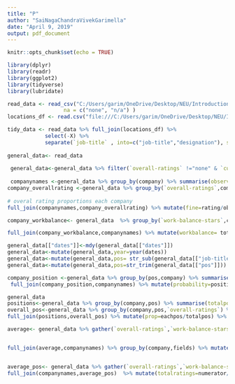 ---
title: "P"
author: "SaiNagaChandraVivekGarimella"
date: "April 9, 2019"
output: pdf_document
---

```{r setup, include=FALSE}
knitr::opts_chunk$set(echo = TRUE)
```

```{r}
library(dplyr)
library(readr)
library(ggplot2)
library(tidyverse)
library(lubridate)

read_data <- read_csv("C:/Users/garim/OneDrive/Desktop/NEU/Introduction to Data Management and Processing/Project/employee_reviews.csv/employee_reviews.csv" , guess_max = 1000 ,
                  na = c("none", "n/a") )
locations_df <- read.csv("file:///C:/Users/garim/OneDrive/Desktop/NEU/Introduction to Data Management and Processing/Project/locations_df.csv") %>% as.tibble()

tidy_data <- read_data %>% full_join(locations_df) %>%
            select(-X) %>%
            separate(`job-title` , into=c("job-title","designation"), sep = "-")
                  
general_data<- read_data
 
 general_data<-general_data %>% filter(`overall-ratings` !="none" & `culture-values-stars`!="none" & `work-balance-stars`!="none" &`carrer-opportunities-stars` !="none" &`comp-benefit-stars`!="none" & `senior-mangemnet-stars`!="none")
 
 companynames <-general_data %>% group_by(company) %>% summarise(observations = n())
company_overallrating <-general_data %>% group_by(`overall-ratings`,company) %>% summarise(rating = n())
 
# overal rating proportions each company
full_join(companynames,company_overallrating) %>% mutate(fine=rating/observations) %>% ggplot()+geom_bar(mapping = aes(x=company,y=fine,fill=as.factor( `overall-ratings`)),stat = "identity",position = "dodge")+labs(title="Proportion of overall rating vs Company", x="Company", y="Proportion of overall rating",fill="overall-ratings")

company_workbalance<- general_data  %>% group_by(`work-balance-stars`,company) %>% summarise(total=n())

full_join(company_workbalance,companynames) %>% mutate(workbalance= total/observations ) %>% ggplot()+geom_bar(mapping = aes(x=company,y=workbalance,fill=as.factor(`work-balance-stars`)),stat = "identity",position = "dodge")+labs(title="Proportion of Work-Balance-Stars vs Company", x="Company", y="Proportion of Work-Balance-Stars",fill="work-balance-stars")

general_data[["dates"]]<-mdy(general_data[["dates"]])
general_data<-mutate(general_data,year=year(dates))
general_data<-mutate(general_data,pos= str_sub(general_data[["job-title"]],1,16))
general_data<-mutate(general_data,pos=str_trim(general_data[["pos"]]))

company_position <-general_data %>% group_by(pos,company) %>% summarise(position=n())
 full_join(company_position,companynames) %>% mutate(probability=position/observations) %>% ggplot()+geom_bar(mapping = aes(x=company,y=probability,fill=pos),stat = "identity",position = "dodge")+labs(title="Employee Status", x="Company", y="Proportion")

general_data
positions<-general_data %>% group_by(company,pos) %>% summarise(totalpos=n())
overall_pos<-general_data %>% group_by(company,pos,`overall-ratings`) %>% summarise(eachpos=n())
full_join(positions,overall_pos) %>% mutate(prop=eachpos/totalpos) %>% ggplot()+geom_bar(mapping = aes(x=pos,y=prop,fill=as.factor(`overall-ratings`),position = "dodge"),stat = "identity",position = "dodge")+labs(title="Proportion of overall rating vs Employee Status", x="Employee Status", y="Proportion of overall rating",fill="overall-ratings")+facet_wrap(~company)+coord_flip()

average<- general_data %>% gather(`overall-ratings`,`work-balance-stars`,`culture-values-stars`,`carrer-opportunities-stars`,`comp-benefit-stars`,`senior-mangemnet-stars`,key="fields",value = "ratings") %>% group_by(company,fields,ratings) %>% summarise(totals=n())%>% mutate(prod=as.numeric(ratings)*totals) %>% group_by(company,fields) %>% summarise(totalsum=sum(prod))


full_join(average,companynames) %>% group_by(company,fields) %>% mutate(totalratings=totalsum/observations) %>% ggplot()+geom_bar(mapping = aes(x=company,y=totalratings,fill=company,position = "dodge"),stat = "identity") +facet_wrap(~fields)+coord_flip()+labs(title="Company vs Average of all six-ratings", y="Average of all six-ratings", x="company",fill="company") + scale_fill_manual(values = c("gold","black","blue","green4","orange3","red"))


average_pos<- general_data %>% gather(`overall-ratings`,`work-balance-stars`,`culture-values-stars`,`carrer-opportunities-stars`,`comp-benefit-stars`,`senior-mangemnet-stars`,key="fields",value = "ratings") %>% group_by(company,fields,ratings,pos) %>% summarise(posavg=n())%>% mutate(product=as.numeric(ratings)*posavg) %>% group_by(company,fields,pos) %>% summarise(numerator=sum(product))
full_join(companynames,average_pos)  %>% mutate(totalratings=numerator/observations) %>%  ggplot()+geom_bar(mapping = aes(x=company,y=totalratings,fill=pos),stat = "identity",position = "dodge") +facet_wrap(~fields)+coord_flip()+labs(title="Company vs Proportion of Average ratings contributed by Current asnd Former Employees", x="Company", y="Average of all six-ratings",fill="pos")





```

